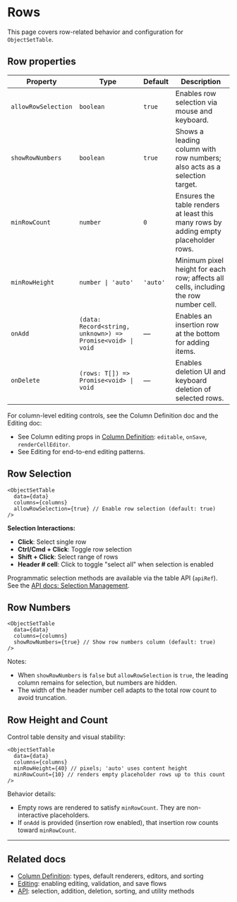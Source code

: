 
<Meta title="Data Display/Object Set Table/Docs/Rows" />

# Rows

This page covers row-related behavior and configuration for `ObjectSetTable`.

## Row properties

| Property            | Type                                                       | Default  | Description                                                                          |
| ------------------- | ---------------------------------------------------------- | -------- | ------------------------------------------------------------------------------------ |
| `allowRowSelection` | `boolean`                                                  | `true`   | Enables row selection via mouse and keyboard.                                        |
| `showRowNumbers`    | `boolean`                                                  | `true`   | Shows a leading column with row numbers; also acts as a selection target.            |
| `minRowCount`       | `number`                                                   | `0`      | Ensures the table renders at least this many rows by adding empty placeholder rows.  |
| `minRowHeight`      | `number \| 'auto'`                                         | `'auto'` | Minimum pixel height for each row; affects all cells, including the row number cell. |
| `onAdd`             | `(data: Record<string, unknown>) => Promise<void> \| void` | —        | Enables an insertion row at the bottom for adding items.                             |
| `onDelete`          | `(rows: T[]) => Promise<void> \| void`                     | —        | Enables deletion UI and keyboard deletion of selected rows.                          |

For column-level editing controls, see the Column Definition doc and the Editing doc:

- See Column editing props in [Column Definition](?path=/docs/data-display-object-set-table-docs-column-definition--readme): `editable`, `onSave`, `renderCellEditor`.
- See Editing for end-to-end editing patterns.

## Row Selection

```tsx
<ObjectSetTable
  data={data}
  columns={columns}
  allowRowSelection={true} // Enable row selection (default: true)
/>
```

**Selection Interactions:**

- **Click**: Select single row
- **Ctrl/Cmd + Click**: Toggle row selection
- **Shift + Click**: Select range of rows
- **Header # cell**: Click to toggle "select all" when selection is enabled

Programmatic selection methods are available via the table API (`apiRef`). See the [API docs: Selection Management](?path=/docs/data-display-object-set-table-docs-api--readme#selection-management-api).

## Row Numbers

```tsx
<ObjectSetTable
  data={data}
  columns={columns}
  showRowNumbers={true} // Show row numbers column (default: true)
/>
```

Notes:

- When `showRowNumbers` is `false` but `allowRowSelection` is `true`, the leading column remains for selection, but numbers are hidden.
- The width of the header number cell adapts to the total row count to avoid truncation.

## Row Height and Count

Control table density and visual stability:

```tsx
<ObjectSetTable
  data={data}
  columns={columns}
  minRowHeight={40} // pixels; 'auto' uses content height
  minRowCount={10} // renders empty placeholder rows up to this count
/>
```

Behavior details:

- Empty rows are rendered to satisfy `minRowCount`. They are non-interactive placeholders.
- If `onAdd` is provided (insertion row enabled), that insertion row counts toward `minRowCount`.

---

## Related docs

- [Column Definition](?path=/docs/data-display-object-set-table-docs-column-definition--readme): types, default renderers, editors, and sorting
- [Editing](?path=/docs/data-display-object-set-table-docs-editing--readme): enabling editing, validation, and save flows
- [API](?path=/docs/data-display-object-set-table-docs-api--readme): selection, addition, deletion, sorting, and utility methods
